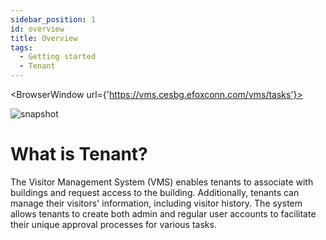---
sidebar_position: 1
id: overview
title: Overview
tags:
  - Getting started
  - Tenant
---


<BrowserWindow url={'https://vms.cesbg.efoxconn.com/vms/tasks'}>

![snapshot](../assets/vms/vms-tasks-zh-hant.png)

</BrowserWindow>

# What is Tenant?

The Visitor Management System (VMS) enables tenants to associate with buildings and request access to the building. Additionally, tenants can manage their visitors' information, including visitor history. The system allows tenants to create both admin and regular user accounts to facilitate their unique approval processes for various tasks.
